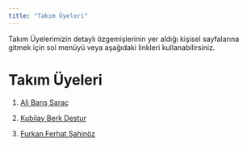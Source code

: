 ```yaml
---
title: "Takım Üyeleri"
---
```


Takım Üyelerimizin detaylı özgemişlerinin yer aldığı kişisel sayfalarına gitmek için sol menüyü veya aşağıdaki linkleri kullanabilirsiniz.

# Takım Üyeleri

1.  [Ali Barış Saraç](/takim/ali_baris_sarac.qmd)

2.  [Kubilay Berk Destur](/takim/kubilay_berk_destur.qmd)

3. [Furkan Ferhat Şahinöz ](/takim/furkanferhat.sahinoz.qmd)
